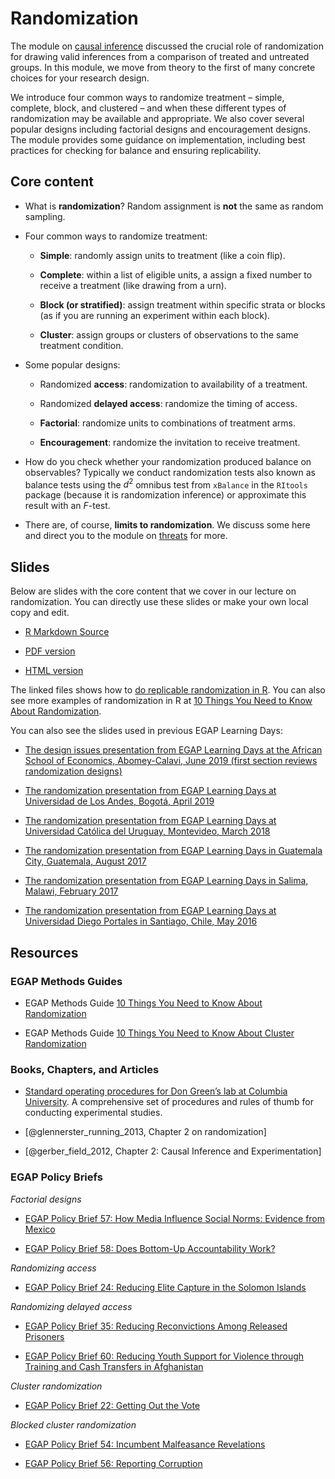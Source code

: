 # Randomization {.tabset}

The module on [causal inference](causal-inference.html) discussed the crucial role of randomization for drawing valid inferences from a comparison of treated and untreated groups.  In this module, we move from theory to the first of many concrete choices for your research design.  

We introduce four common ways to randomize treatment -- simple, complete, block, and clustered -- and when these different types of randomization may be available and appropriate.  We also cover several popular designs including factorial designs and encouragement designs.  The module provides some guidance on implementation, including best practices for checking for balance and ensuring replicability.  

## Core content

- What is **randomization**? Random assignment is **not** the same as random sampling.

- Four common ways to randomize treatment:

    - **Simple**: randomly assign units to treatment (like a coin flip).

    - **Complete**: within a list of eligible units, a assign a fixed number to receive a treatment (like drawing from a urn).

    - **Block (or stratified)**: assign treatment within specific strata or blocks (as if you are running an experiment within each block).
      
    - **Cluster**: assign groups or clusters of observations to the same treatment condition.
    
    
- Some popular designs:
    
    - Randomized **access**: randomization to availability of a treatment.
    
    - Randomized **delayed access**: randomize the timing of access.
    
    - **Factorial**: randomize units to combinations of treatment arms.
    
    - **Encouragement**: randomize the invitation to receive treatment.

- How do you check whether your randomization produced balance on observables?  Typically we conduct randomization tests also known as balance tests using the $d^2$ omnibus test from `xBalance` in the `RItools` package (because it is randomization inference) or approximate this result with an $F$-test.

- There are, of course, **limits to randomization**.  We discuss some here and direct you to the module on [threats](threats-to-internal-validity-of-randomized-experiments.html) for more.

## Slides

Below are slides with the core content that we cover in our lecture on randomization. You can directly use these slides or make your own local copy and edit.

- [R Markdown Source](https://egap.github.io/learningdays-resources/Slides/randomization-slides.Rmd)

- [PDF version](https://egap.github.io/learningdays-resources/Slides/randomization-slides.pdf)

- [HTML version](https://egap.github.io/learningdays-resources/Slides/randomization-slides.html)

The linked files shows how to [do replicable randomization in R](https://egap.github.io/learningdays-resources/Exercises/randomization-exercises.Rmd). You can also see more examples of randomization in R at  [10 Things You Need to Know About Randomization](https://egap.org/resource/10-things-you-need-know-randomization).

You can also see the slides used in previous EGAP Learning Days:

- [The design issues presentation from EGAP Learning Days at the African School of Economics, Abomey-Calavi, June 2019 (first section reviews randomization designs)](https://egap.github.io/learningdays-resources/Slides/Examples/threats-benin.pdf)

- [The randomization presentation from EGAP Learning Days at Universidad de Los Andes, Bogotá, April 2019](https://egap.github.io/learningdays-resources/Slides/Examples/randomization-bogota.pdf)

- [The randomization presentation from EGAP Learning Days at Universidad Católica del Uruguay, Montevideo, March 2018](https://egap.github.io/learningdays-resources/Slides/Examples/randomization-montevideo.pdf)

- [The randomization presentation from EGAP Learning Days in Guatemala City, Guatemala, August 2017](https://egap.github.io/learningdays-resources/Slides/Examples/randomization-guatemala.pdf)

- [The randomization presentation from EGAP Learning Days in Salima, Malawi, February 2017](https://egap.github.io/learningdays-resources/Slides/Examples/randomization-malawi.pdf)

- [The randomization presentation from EGAP Learning Days at Universidad Diego Portales in Santiago, Chile, May 2016](https://egap.github.io/learningdays-resources/Slides/Examples/randomization-santiago.pdf)


## Resources

### EGAP Methods Guides

- EGAP Methods Guide [10 Things You Need to Know About Randomization](https://egap.org/resource/10-things-you-need-know-randomization)

- EGAP Methods Guide [10 Things You Need to Know About Cluster  Randomization](http://egap.org/resource/10-things-you-need-know-about-cluster-randomization)

### Books, Chapters, and Articles

- [Standard operating procedures for Don Green’s lab at Columbia University](https://github.com/acoppock/Green-Lab-SOP). A comprehensive set of procedures and rules of thumb for conducting experimental studies.

- [@glennerster_running_2013, Chapter 2 on randomization]

- [@gerber_field_2012, Chapter 2: Causal Inference and Experimentation]

### EGAP Policy Briefs

*Factorial designs*

- [EGAP Policy Brief 57: How Media Influence Social Norms: Evidence from Mexico](https://egap.org/resource/how-media-influence-social-norms-evidence-from-mexico/)

- [EGAP Policy Brief 58: Does Bottom-Up Accountability Work?](https://egap.org/resource/does-bottom-up-accountability-work-evidence-from-uganda/)

*Randomizing access*

- [EGAP Policy Brief 24: Reducing Elite Capture in the Solomon Islands](https://egap.org/resource/brief-24-reducing-elite-capture-in-the-solomon-islands/)

*Randomizing delayed access*

  - [EGAP Policy Brief 35: Reducing Reconvictions Among Released Prisoners](https://egap.org/resource/brief-35-reducing-reconvictions-among-released-prisoners/)

  - [EGAP Policy Brief 60: Reducing Youth Support for Violence through Training and Cash Transfers in Afghanistan](https://egap.org/resource/reducing-youth-support-for-violence-through-training-and-cash-transfers-in-afghanistan/)

*Cluster randomization*

  - [EGAP Policy Brief 22: Getting Out the Vote](https://egap.org/resource/brief-22-getting-out-the-vote/)

*Blocked cluster randomization*

  - [EGAP Policy Brief 54: Incumbent Malfeasance Revelations](https://egap.org/resource/evidence-from-mexico-the-effect-of-incumbent-malfeasance-revelations/)

  - [EGAP Policy Brief 56: Reporting Corruption](https://egap.org/resource/reporting-corruption-in-nigeria-testing-the-effects-of-norms-nudges/)

  
